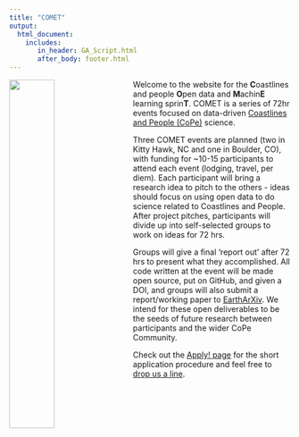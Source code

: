```yaml
---
title: "COMET"
output: 
  html_document:
    includes:
       in_header: GA_Script.html
       after_body: footer.html
---
```



<img src="L2.jpg" style="width:40%; margin-right: 20px" align="left">

Welcome to the website for the **C**oastlines and people **O**pen data and **M**achin**E** learning sprin**T**. COMET is a series of 72hr events focused on data-driven [Coastlines and People (CoPe)](https://coastlinesandpeople.org) science. 

Three COMET events are planned (two in Kitty Hawk, NC and one in Boulder, CO), with funding for ~10-15 participants to attend each event (lodging, travel, per diem). Each participant will bring a research idea to pitch to the others - ideas should focus on using open data to do science related to Coastlines and People. After project pitches, participants will divide up into self-selected groups to work on ideas for 72 hrs.

Groups will give a final 'report out' after 72 hrs to present what they accomplished. All code written at the event will be made open source, put on GitHub, and given a DOI, and groups will also submit a report/working paper to [EarthArXiv](https://eartharxiv.org). We intend for these open deliverables to be the seeds of future research between participants and the wider CoPe Community.

Check out the [Apply! page](https://copecomet.github.io/Apply.html) for the short application procedure and feel free to [drop us a line](https://copecomet.github.io/Contact.html).
